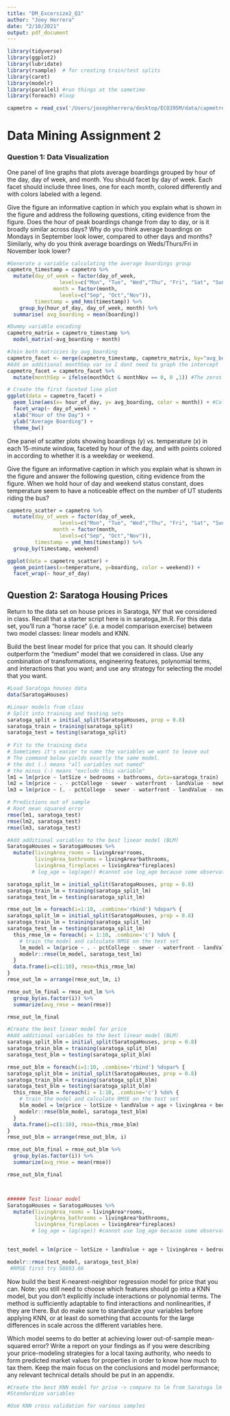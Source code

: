 ```yaml
---
title: "DM_Excersize2_Q1"
author: "Joey Herrera"
date: "2/10/2021"
output: pdf_document
---
```


```r
library(tidyverse)
library(ggplot2)
library(lubridate)
library(rsample)  # for creating train/test splits
library(caret)
library(modelr) 
library(parallel) #run things at the sametime
library(foreach) #loop

capmetro = read_csv('/Users/josephherrera/desktop/ECO395M/data/capmetro_UT.csv')
```

# Data Mining Assignment 2

### Question 1: Data Visualization
One panel of line graphs that plots average boardings grouped by hour of the day, day of week, and month. You should facet by day of week. Each facet should include three lines, one for each month, colored differently and with colors labeled with a legend. 

Give the figure an informative caption in which you explain what is shown in the figure and address the following questions, citing evidence from the figure. Does the hour of peak boardings change from day to day, or is it broadly similar across days? Why do you think average boardings on Mondays in September look lower, compared to other days and months? Similarly, why do you think average boardings on Weds/Thurs/Fri in November look lower?
```r
#Generate a variable calculating the average boardings group
capmetro_timestamp = capmetro %>%
  mutate(day_of_week = factor(day_of_week,
                 levels=c("Mon", "Tue", "Wed","Thu", "Fri", "Sat", "Sun")),
               month = factor(month,
                 levels=c("Sep", "Oct","Nov")),
         timestamp = ymd_hms(timestamp)) %>%
    group_by(hour_of_day, day_of_week, month) %>%
  summarise( avg_boarding = mean(boarding))

#Dummy variable encoding
capmetro_matrix = capmetro_timestamp %>%
  model_matrix(~avg_boarding + month)

#Join both matricies by avg_boarding
capmetro_facet <- merge(capmetro_timestamp, capmetro_matrix, by="avg_boarding")
#Add an additional monthSep var so I dont need to graph the intercept
capmetro_facet = capmetro_facet %>%
  mutate(monthSep = ifelse(monthOct & monthNov == 0, 0 ,1)) #The zeros correpsond to the values that monthOct and monthNov must be for monthSep to equal 1

# Create the first faceted line plot
ggplot(data = capmetro_facet) +
  geom_line(aes(x= hour_of_day, y= avg_boarding, color = month)) + #Color can add an addtional variable to the plot
  facet_wrap(~ day_of_week) +
  xlab("Hour of the Day") +
  ylab("Average Boarding") +
  theme_bw()
```

One panel of scatter plots showing boardings (y) vs. temperature (x) in each 15-minute window, faceted by hour of the day, and with points colored in according to whether it is a weekday or weekend. 

Give the figure an informative caption in which you explain what is shown in the figure and answer the following question, citing evidence from the figure. When we hold hour of day and weekend status constant, does temperature seem to have a noticeable effect on the number of UT students riding the bus?

```r
capmetro_scatter = capmetro %>%
  mutate(day_of_week = factor(day_of_week,
                 levels=c("Mon", "Tue", "Wed","Thu", "Fri", "Sat", "Sun")),
               month = factor(month,
                 levels=c("Sep", "Oct","Nov")),
         timestamp = ymd_hms(timestamp)) %>%
  group_by(timestamp, weekend) 

ggplot(data = capmetro_scatter) +
  geom_point(aes(x=temperature, y=boarding, color = weekend)) +
  facet_wrap(~ hour_of_day)
```

## Question 2: Saratoga Housing Prices

Return to the data set on house prices in Saratoga, NY that we considered in class. Recall that a starter script here is in saratoga_lm.R. For this data set, you'll run a "horse race" (i.e. a model comparison exercise) between two model classes: linear models and KNN.

Build the best linear model for price that you can. It should clearly outperform the "medium" model that we considered in class. Use any combination of transformations, engineering features, polynomial terms, and interactions that you want; and use any strategy for selecting the model that you want.
```r
#Load Saratoga houses data
data(SaratogaHouses)

#Linear models from class
# Split into training and testing sets
saratoga_split = initial_split(SaratogaHouses, prop = 0.8)
saratoga_train = training(saratoga_split)
saratoga_test = testing(saratoga_split)
	
# Fit to the training data
# Sometimes it's easier to name the variables we want to leave out
# The command below yields exactly the same model.
# the dot (.) means "all variables not named"
# the minus (-) means "exclude this variable"
lm1 = lm(price ~ lotSize + bedrooms + bathrooms, data=saratoga_train)
lm2 = lm(price ~ . - pctCollege - sewer - waterfront - landValue - newConstruction, data=saratoga_train)
lm3 = lm(price ~ (. - pctCollege - sewer - waterfront - landValue - newConstruction)^2, data=saratoga_train)

# Predictions out of sample
# Root mean squared error
rmse(lm1, saratoga_test)
rmse(lm2, saratoga_test)
rmse(lm3, saratoga_test)

```

```r
#Add additional variables to the best linear model (BLM)
SaratogaHouses = SaratogaHouses %>%
  mutate(livingArea_rooms = livingArea*rooms,
         livingArea_bathrooms = livingArea*bathrooms,
         livingArea_fireplaces = livingArea*fireplaces)
        # log_age = log(age)) #cannot use log_age because some observation have age = 0

saratoga_split_lm = initial_split(SaratogaHouses, prop = 0.8)
saratoga_train_lm = training(saratoga_split_lm)
saratoga_test_lm = testing(saratoga_split_lm)

rmse_out_lm = foreach(i=1:10, .combine='rbind') %dopar% {
saratoga_split_lm = initial_split(SaratogaHouses, prop = 0.8)
saratoga_train_lm = training(saratoga_split_lm)
saratoga_test_lm = testing(saratoga_split_lm)
  this_rmse_lm = foreach(i = 1:10, .combine='c') %do% {
    # train the model and calculate RMSE on the test set
    lm_model = lm(price ~ . - pctCollege - sewer - waterfront - landValue - newConstruction, data=saratoga_train_lm, i=1:10, use.all=TRUE)
    modelr::rmse(lm_model, saratoga_test_lm)
  }
  data.frame(i=c(1:10), rmse=this_rmse_lm)
}
rmse_out_lm = arrange(rmse_out_lm, i)

rmse_out_lm_final = rmse_out_lm %>%
  group_by(as.factor(i)) %>%
  summarize(avg_rmse = mean(rmse))

rmse_out_lm_final

#Create the best linear model for price
#Add additional variables to the best linear model (BLM)
saratoga_split_blm = initial_split(SaratogaHouses, prop = 0.8)
saratoga_train_blm = training(saratoga_split_blm)
saratoga_test_blm = testing(saratoga_split_blm)

rmse_out_blm = foreach(i=1:10, .combine='rbind') %dopar% {
saratoga_split_blm = initial_split(SaratogaHouses, prop = 0.8)
saratoga_train_blm = training(saratoga_split_blm)
saratoga_test_blm = testing(saratoga_split_blm)
  this_rmse_blm = foreach(i = 1:10, .combine='c') %do% {
    # train the model and calculate RMSE on the test set
    blm_model = lm(price ~ lotSize + landValue + age + livingArea + bedrooms + fireplaces + bathrooms + rooms + heating + fuel + centralAir + livingArea_rooms+ livingArea_bathrooms + livingArea_fireplaces, data=saratoga_train_blm, i=1:10, use.all=TRUE)
    modelr::rmse(blm_model, saratoga_test_blm)
  }
  data.frame(i=c(1:10), rmse=this_rmse_blm)
}
rmse_out_blm = arrange(rmse_out_blm, i)

rmse_out_blm_final = rmse_out_blm %>%
  group_by(as.factor(i)) %>%
  summarize(avg_rmse = mean(rmse))

rmse_out_blm_final



###### Test linear model
SaratogaHouses = SaratogaHouses %>%
  mutate(livingArea_rooms = livingArea*rooms,
         livingArea_bathrooms = livingArea*bathrooms,
         livingArea_fireplaces = livingArea*fireplaces)
        # log_age = log(age)) #cannot use log_age because some observation have age = 0
 

test_model = lm(price ~ lotSize + landValue + age + livingArea + bedrooms + fireplaces + bathrooms + rooms + heating + fuel + centralAir + livingArea_rooms+ livingArea_bathrooms + livingArea_fireplaces, data = saratoga_train_blm)

modelr::rmse(test_model, saratoga_test_blm)
 #RMSE first try 58693.66
```


Now build the best K-nearest-neighbor regression model for price that you can. Note: you still need to choose which features should go into a KNN model, but you don't explicitly include interactions or polynomial terms. The method is sufficiently adaptable to find interactions and nonlinearities, if they are there. But do make sure to standardize your variables before applying KNN, or at least do something that accounts for the large differences in scale across the different variables here.

Which model seems to do better at achieving lower out-of-sample mean-squared error? Write a report on your findings as if you were describing your price-modeling strategies for a local taxing authority, who needs to form predicted market values for properties in order to know how much to tax them. Keep the main focus on the conclusions and model performance; any relevant technical details should be put in an appendix.
```r
#Create the best KNN model for price -> compare to lm from Saratoga lm
#Standardize variables

#Use KNN cross validation for various samples




```

